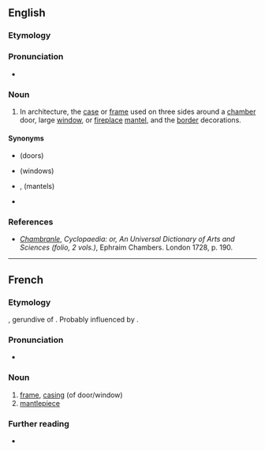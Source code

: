 ==English==
{{wikipedia}}

===Etymology===
{{bor|en|fr|chambranle|withtext=1}}

===Pronunciation===
* {{IPA|/ˈʃɒmbɹɒnlə/|lang=en}}

===Noun===
{{en-noun}}

# {{lb|en|architecture}} In architecture, the [[case]] or [[frame]] used on three sides around a [[chamber]] door, large [[window]], or [[fireplace]] [[mantel]], and the [[border]] decorations.

====Synonyms====
* {{l|en|door case}} (doors)
* {{l|en|window frame}} (windows)
* {{l|en|mantel}}, {{l|en|mantle-tree}} (mantels)
* {{l|en|antepagmenta}}

===References===
* ''[http://digicoll.library.wisc.edu/cgi-bin/HistSciTech/HistSciTech-idx?type=turn&entity=HistSciTech000900240344&q1=Chambranle Chambranle]'', ''Cyclopaedia: or, An Universal Dictionary of Arts and Sciences (folio, 2 vols.)'', Ephraim Chambers. London 1728, p. 190.

----

==French==

===Etymology===
{{etyl|la|fr}} {{m|la|camerandus}}, gerundive of {{m|la|camerare}}. Probably influenced by {{m|fr|branler}}.

===Pronunciation===
* {{IPA|/ʃɑ̃bʁɑ̃l/|lang=fr}}

===Noun===
{{fr-noun|m}}

# [[frame]], [[casing]] (of door/window)
# [[mantlepiece]]

===Further reading===
* {{R:TLFi}}